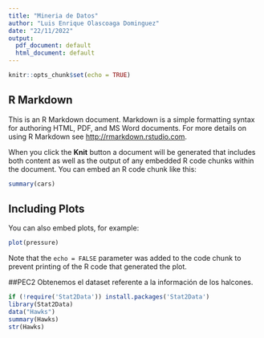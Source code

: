 ```yaml
---
title: "Mineria de Datos"
author: "Luis Enrique Olascoaga Dominguez"
date: "22/11/2022"
output:
  pdf_document: default
  html_document: default
---
```


```r
knitr::opts_chunk$set(echo = TRUE)
```

## R Markdown

This is an R Markdown document. Markdown is a simple formatting syntax for authoring HTML, PDF, and MS Word documents. For more details on using R Markdown see <http://rmarkdown.rstudio.com>.

When you click the **Knit** button a document will be generated that includes both content as well as the output of any embedded R code chunks within the document. You can embed an R code chunk like this:

```r
summary(cars)
```

## Including Plots

You can also embed plots, for example:

```r
plot(pressure)
```

Note that the `echo = FALSE` parameter was added to the code chunk to prevent printing of the R code that generated the plot.


##PEC2
Obtenemos el dataset referente a la información de los halcones.

```r
if (!require('Stat2Data')) install.packages('Stat2Data')
library(Stat2Data)
data("Hawks")
summary(Hawks)
str(Hawks)
```


